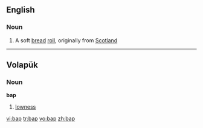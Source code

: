 ==English==

===Noun===
{{en-noun}}

# A soft [[bread]] [[roll]], originally from [[Scotland]]

----

==Volapük==
===Noun===
'''bap'''  
# [[lowness]]

[[vi:bap]]
[[tr:bap]]
[[vo:bap]]
[[zh:bap]]